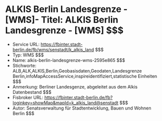 # ALKIS Berlin Landesgrenze - [WMS]- Titel: ALKIS Berlin Landesgrenze - [WMS] $$$
- Service URL: https://fbinter.stadt-berlin.de/fb/wms/senstadt/k_alkis_land $$$
- Typ: WMS $$$
- Name: alkis-berlin-landesgrenze-wms-2595e865 $$$
- Stichworte: ALB,ALK,ALKIS,Berlin,Geobasisdaten,Geodaten,Landesgrenze Berlin,infoMapAccessService,inspireidentifiziert,statistische Einheiten $$$
- Anmerkung: Berliner Landesgenze,  abgeleitet aus dem Alkis Datenbestand $$$
- Fisbroker URL: https://fbinter.stadt-berlin.de/fb?loginkey=showMap&mapId=k_alkis_land@senstadt $$$
- Autor: Senatsverwaltung für Stadtentwicklung, Bauen und Wohnen Berlin $$$
